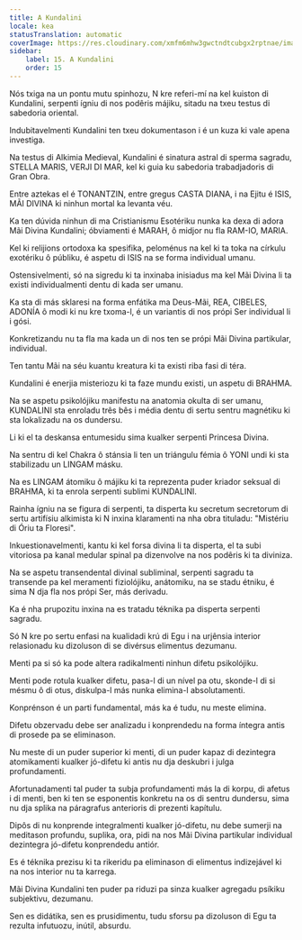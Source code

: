 ```yaml
---
title: A Kundalini
locale: kea
statusTranslation: automatic
coverImage: https://res.cloudinary.com/xmfm6mhw3gwctndtcubgx2rptnae/image/upload/v1741354419/small_cover_la_gran_rebelion_28716e29d2.webp
sidebar:
    label: 15. A Kundalini
    order: 15
---
```

Nós txiga na un pontu mutu spinhozu, N kre referi-mí na kel kuiston di Kundalini, serpenti ígniu di nos podêris májiku, sitadu na txeu testus di sabedoria oriental.

Indubitavelmenti Kundalini ten txeu dokumentason i é un kuza ki vale apena investiga.

Na testus di Alkimia Medieval, Kundalini é sinatura astral di sperma sagradu, STELLA MARIS, VERJI DI MAR, kel ki guia ku sabedoria trabadjadoris di Gran Obra.

Entre aztekas el é TONANTZIN, entre gregus CASTA DIANA, i na Ejitu é ISIS, MÃI DIVINA ki ninhun mortal ka levanta véu.

Ka ten dúvida ninhun di ma Cristianismu Esotériku nunka ka dexa di adora Mãi Divina Kundalini; óbviamenti é MARAH, ô midjor nu fla RAM-IO, MARIA.

Kel ki relijions ortodoxa ka spesifika, peloménus na kel ki ta toka na církulu exotériku ô públiku, é aspetu di ISIS na se forma individual umanu.

Ostensivelmenti, só na sigredu ki ta inxinaba inisiadus ma kel Mãi Divina li ta existi individualmenti dentu di kada ser umanu.

Ka sta di más sklaresi na forma enfátika ma Deus-Mãi, REA, CIBELES, ADONÍA ô modi ki nu kre txoma-l, é un variantis di nos própi Ser individual li i gósi.

Konkretizandu nu ta fla ma kada un di nos ten se própi Mãi Divina partikular, individual.

Ten tantu Mãi na séu kuantu kreatura ki ta existi riba fasi di téra.

Kundalini é enerjia misteriozu ki ta faze mundu existi, un aspetu di BRAHMA.

Na se aspetu psikolójiku manifestu na anatomia okulta di ser umanu, KUNDALINI sta enroladu três bês i média dentu di sertu sentru magnétiku ki sta lokalizadu na os dundersu.

Li ki el ta deskansa entumesidu sima kualker serpenti Princesa Divina.

Na sentru di kel Chakra ô stánsia li ten un triángulu fémia ô YONI undi ki sta stabilizadu un LINGAM másku.

Na es LINGAM átomiku ô májiku ki ta reprezenta puder kriador seksual di BRAHMA, ki ta enrola serpenti sublimi KUNDALINI.

Rainha ígniu na se figura di serpenti, ta disperta ku secretum secretorum di sertu artifísiu alkimista ki N inxina klaramenti na nha obra tituladu: "Mistériu di Óriu ta Floresi".

Inkuestionavelmenti, kantu ki kel forsa divina li ta disperta, el ta subi vitoriosa pa kanal medular spinal pa dizenvolve na nos podêris ki ta diviniza.

Na se aspetu transendental divinal subliminal, serpenti sagradu ta transende pa kel meramenti fiziolójiku, anátomiku, na se stadu étniku, é sima N dja fla nos própi Ser, más derivadu.

Ka é nha prupozitu inxina na es tratadu téknika pa disperta serpenti sagradu.

Só N kre po sertu enfasi na kualidadi krú di Egu i na urjênsia interior relasionadu ku dizoluson di se divérsus elimentus dezumanu.

Menti pa si só ka pode altera radikalmenti ninhun difetu psikolójiku.

Menti pode rotula kualker difetu, pasa-l di un nível pa otu, skonde-l di si mésmu ô di otus, diskulpa-l más nunka elimina-l absolutamenti.

Konprénson é un parti fundamental, más ka é tudu, nu meste elimina.

Difetu obzervadu debe ser analizadu i konprendedu na forma íntegra antis di prosede pa se eliminason.

Nu meste di un puder superior ki menti, di un puder kapaz di dezintegra atomikamenti kualker jó-difetu ki antis nu dja deskubri i julga profundamenti.

Afortunadamenti tal puder ta subja profundamenti más la di korpu, di afetus i di menti, ben ki ten se esponentis konkretu na os di sentru dundersu, sima nu dja splika na páragrafus anterioris di prezenti kapítulu.

Dipôs di nu konprende integralmenti kualker jó-difetu, nu debe sumerji na meditason profundu, suplika, ora, pidi na nos Mãi Divina partikular individual dezintegra jó-difetu konprendedu antiór.

Es é téknika prezisu ki ta rikeridu pa eliminason di elimentus indizejável ki na nos interior nu ta karrega.

Mãi Divina Kundalini ten puder pa riduzi pa sinza kualker agregadu psíkiku subjektivu, dezumanu.

Sen es didátika, sen es prusidimentu, tudu sforsu pa dizoluson di Egu ta rezulta infutuozu, inútil, absurdu.

